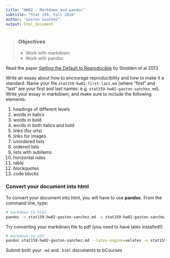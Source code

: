 ```yaml
---
title: "HW02 - Markdown and pandoc"
subtitle: "Stat 159, Fall 2016"
author: "Gaston Sanchez"
output: html_document
---
```


> ### Objectives
>
> - Work with markdown
> - Work with pandoc


Read the paper 
[Setting the Default to Reproducible](http://stodden.net/icerm_report.pdf) 
by Stodden et al 2013


Write an essay about how to encourage reproducibility and how to make it a standard. 
Name your file `stat159-hw02-first-last.md` (where "first" and "last" are
your first and last names: e.g. `stat159-hw02-gaston-sanchez.md`). 
Write your essay in markdown, and make sure to include the following elements:

1. headings of different levels
2. words in italics
3. words in bold
4. words in both italics and bold
5. links (for urls)
6. links for images
7. unordered lists
8. ordered lists
9. lists with subitems
10. horizontal rules 
11. table
12. blockquotes
13. code blocks


### Convert your document into html

To convert your document into html, you will have to use __pandoc__.
From the command line, type:
```bash
# markdown to html
pandoc -s stat159-hw02-gaston-sanchez.md -o stat159-hw02-gaston-sanchez.html
```

Try converting your markdown file to pdf (you need to have latex installed!):
```bash
# markdown to pdf
pandoc stat159-hw02-gaston-sanchez.md --latex-engine=xelatex -o stat159-hw02-gaston-sanchez.pdf
```

Submit both your `.md` and `.html` documents to bCourses
